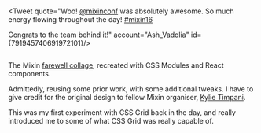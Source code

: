 

<Metatags
  title="Mixin Collage | May 8 | CSS Grid a day"
  description="An example of using CSS grid every day, from May 1–31st, 2019."
  thumbnail="https://cssgrid31.brett.cool/opengraph/may-8.png"
  url="https://cssgrid31.brett.cool"
  pathname="/may-8"
/>

<div className={Collage.grid}>
  <Tweet
    quote="Had THE best time at [@mixinconf](https://twitter.com/mixinconf)! Walked away feeling so inspired and hoping to make a difference in the internets. [#mixin16](https://twitter.com/search?q=%23mixin16)"
    account="jessicatron"
    id={791950347912613888}/>

  <Talk
    filename="andy"
    speaker="Andy Clarke"
    title="Art Directing the Web"
    link="https://www.youtube.com/watch?v=m-7VzdeMyiU"/>

  <Image
    filename="swag"
    description="Mixin tees"/>
  
  <Image
    filename="organisers"
    description="Patima and Mandy"/>

  <Image
    filename="crowd"
    description="Mixin 2016 Crowd"
    size="responsive"/>

  <Tweet
    quote="Completely blown away by the incredible talks this morning at [#mixin16](https://twitter.com/search?q=%23mixin16)! So much passion! [@mixinconf](https://twitter.com/mixinconf) [@Malarkey](https://twitter.com/Malarkey) [@Una](https://twitter.com/Una) [@byalicelee](https://twitter.com/byalicelee) [@notdetails](https://twitter.com/notdetails)"
    account="Jmilr"
    id={791902010157084672}/>

  <Image
    filename="rottnest"
    description="Rottnest"
    size="large"/>

  <Talk
    filename="jina"
    speaker="Jina Anne"
    title="Designing a Design System"
    link="https://www.youtube.com/watch?v=iJOJeYg1swQ"/>

  <Image
    filename="breakout"
    description="Breakout area"/>

  <Image
    filename="bunting"
    description="Mixin bunting"/>

  <Image
    filename="lunch"
    description="Lunch packs"
    size="responsive"/>

  <Tweet
    quote="Congrats to [@mixinconf](https://twitter.com/mixinconf) for naaaaailing their debut ✨✨✨ [#mixin16](https://twitter.com/search?q=%23mixin16)"
    account="iamthewong"
    id={791951833207930880}/>

  <Tweet
    quote="This conference was full of so much love!! 💕 huge thank u to the incredible [@mixinconf](https://twitter.com/mixinconf) organizers who made this week unforgettable ✨[#mixin16](https://twitter.com/search?q=%23mixin16)"
    account="una"
    id={791935016716546048}/>

  <Image
    filename="una_kylie"
    description="Una and Kylie"
    size="responsive"/>

  <Talk
    filename="alice"
    speaker="Alice Lee"
    title="Pencil Mileage"
    link="https://www.youtube.com/watch?v=wnej_5GKqUI"/>

  <Image
    filename="collide"
    description="Collide speaking event"/>

  <Image
    filename="outside"
    description="Mixin volunteers, organisers, and attendees"/>

  <Tweet
    quote="Absolutely brilliant day at the Mixin Conference [#mixin16](https://twitter.com/search?q=%23mixin16)! Thank you so much for errything [@mixinconf](https://twitter.com/mixinconf) !!"
    account="Gennner"
    id={791930455838773249}/>

  <Tweet
    quote="I'm so crazy lucky to know so many of the Perth web community. Feels like a family. So much psych for today [#mixin16](https://twitter.com/search?q=%23mixin16)"
    account="ThomasLeenders"
    id={791791788767911936}/>

  <Talk
    filename="una"
    speaker="Una Kravets"
    title="The Joys of Optimising"
    link="https://www.youtube.com/watch?v=3j6aISzkbS4"/>

  <Image
    filename="breakout_alt"
    description="Coffee break"/>

  <Image
    filename="quokkas"
    description="Una, Joel, and a couple of Quokkas"/>

  <Tweet
    quote="So much love for [#mixin16](https://twitter.com/search?q=%23mixin16) - feel so inspired. Back to work with fresh ideas next week!"
    account="FlorMostaccio"
    id={791970458077761537}/>

  <Image
    filename="una_sketch"
    description="Sketch of the Mixin organisers by Una Kravets"
    size="responsive"/>

  <Tweet
    quote="Total noobs, responsive tomatoes, Bob Ross, Aussie animal puns, unicorns, art direction, comedy & good company. Much inspiration @ [#mixin16](https://twitter.com/search?q=%23mixin16)"
    account="stringy"
    id={791932809485049856}/>

  <Image
    filename="close"
    description="After the day"
    size="responsive"/>

  <Talk
    filename="joel"
    speaker="Joel Califa"
    title="Full Stack Anxiety"
    link="https://www.youtube.com/watch?v=VBK6WDOOg2I"/>

  <Image
    filename="team"
    description="Mixin Organisers"/>

  <Image
    filename="sign"
    description="Mixin 2016 sign"/>

  <Image
    filename="joel"
    description="Joel Selfie"
    size="large"/>

  <Tweet
    quote="All time conference! [#goosebumps](https://twitter.com/search?q=%23goosebumps) thanks guys [#mixin16](https://twitter.com/search?q=%23mixin16) [@mixinconf](https://twitter.com/mixinconf)"
    account="FinelySliced"
    id={791940690968125440}/>

  <Image
    filename="booth_collage"
    description="Mixin afterparty photobooth"/>

  <Image
    filename="booth"
    description="Photobooth at the Mixin 2016 afterparty"/>

  <Image
    filename="tote"
    description="Mixin Tote"
    size="responsive"/>

  <Tweet
    quote="Amazing, inspiring day at [#mixin16](https://twitter.com/search?q=%23mixin16). Wonderful minds hosted by strong friends.  Loved every second, [@mixinconf](https://twitter.com/mixinconf)!"
    account="vSanjo"
    id={791942975949451264}/>

  <Image
    filename="crowd_closeup"
    description="Mixin attendees"
    size="responsive"/>

  <Tweet
    quote="if there's another [@mixinconf](https://twitter.com/mixinconf) in Perth next year and you don't apply, you're doing yourself a disservice. In awe of these people."
    account="notdetails"
    id={792077897057959936}/>

  <Talk
    filename="mike"
    speaker="Mike Riethmuller"
    title="A CSS Eulogy"
    link="https://www.youtube.com/watch?v=SwWiJ-0Ztmg"/>

  <Image
    filename="crowd_alt"
    description="Mixin crowd"/>

  <Image
    filename="patima_afterparty"
    description="Patima at the after party"/>

  <Image
    filename="stage"
    description="Mixin stage"
    size="responsive"/>

  <Tweet
    quote="Veeery impressed with the [#mixin16](https://twitter.com/search?q=%23mixin16) conference on so many levels. You nailed it guys. Awesome talks, flawless organisation!"
    account="phildelalande"
    id={791938776591314944}/>

  <Image
    filename="collide_crowd"
    description="Collide audience"
    size="responsive"/>

  <Image
    filename="photo_booth"
    description="After party photobooth"
    size="large"/>

  <Image
    filename="hoops"
    description="Hula hoops at the after party"
    size="responsive"/>

  <Talk
    filename="espen"
    speaker="Espen Brunborg"
    title="The Secret Life of Comedy"
    link="https://www.youtube.com/watch?v=NzfQvPUk-dE"/>

  <Tweet
    quote="Reading back over my notes from [@mixinconf](https://twitter.com/mixinconf) yesterday, feeling so freakin inspired! Legend organisers legend speakers. Ripper day [#mixin16](https://twitter.com/search?q=%23mixin16)"
    account="ddmoore"
    id={792210153349054464}/>

  <Image
    filename="caversham"
    description="Speakers and organisers at Caversham Wildlife Park"
    size="responsive"/>

  <Tweet
    quote="Reading back through the [#mixin16](https://twitter.com/search?q=%23mixin16) feed and getting the feels again. What an event!"
    account="EliFerrall"
    id={792261192240824320}/>

  <Image
    filename="attendees"
    description="Attendees at the after party"/>

  <Image
    filename="stage_high"
    description="View from the stage"/>

  <Image
    filename="lee"
    description="Lee at the photobooth"/>

  <Image
    filename="teegan_dt"
    description="Teegan and DT"/>

  <Tweet
    quote="Congrats to the [@mixinconf](https://twitter.com/mixinconf) crew for putting on a fantastic event, looking forward to next year [#mixin16](https://twitter.com/search?q=%23mixin16) [#inspireddesign](https://twitter.com/search?q=%23inspireddesign) [#designsystems](https://twitter.com/search?q=%23designsystems)"
    account="raynimmo"
    id={791949218206191616}/>

  <Image
    filename="workshop"
    description="Jina’s design systems workshop"
    size="responsive"/>

  <Tweet
    quote="Woo! [@mixinconf](https://twitter.com/mixinconf) was absolutely awesome. So much energy flowing throughout the day! [#mixin16](https://twitter.com/search?q=%23mixin16)
      
  Congrats to the team behind it!"
    account="Ash_Vadolia"
    id={791945740691972101}/>

  <Image
    filename="phuong"
    description="Mixin organisers and volunteers"
    size="responsive"/>
</div>

<Footer date={8} prev={true}>

The Mixin [farewell collage][m], recreated with CSS Modules and React components.

Admittedly, reusing some prior work, with some additional tweaks. I have to give credit for the original design to fellow Mixin organiser, [Kylie Timpani][kt].

This was my first experiment with CSS Grid back in the day, and really introduced me to some of what CSS Grid was really capable of.

[m]: https://mixinconf.com "Mixinconf"
[kt]: https://twitter.com/kylietimpani "Kylie Timpani on Twitter"
</Footer>
